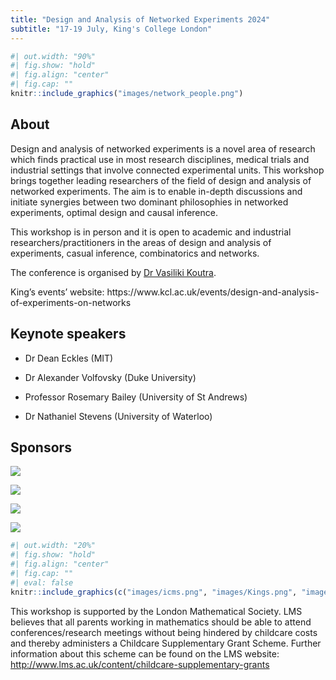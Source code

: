 ```yaml
---
title: "Design and Analysis of Networked Experiments 2024"
subtitle: "17-19 July, King's College London"
---
```


```r
#| out.width: "90%"
#| fig.show: "hold"
#| fig.align: "center"
#| fig.cap: ""
knitr::include_graphics("images/network_people.png")
``` 

## About

Design and analysis of networked experiments is a novel area of research which finds practical use in most research disciplines, medical trials and industrial settings that involve connected experimental units. This workshop brings together leading researchers of the field of design and analysis of networked experiments. The aim is to enable in-depth discussions and initiate synergies between two dominant philosophies in networked experiments, optimal design and causal inference.

This workshop is in person and it is open to academic and industrial researchers/practitioners in the areas of design and analysis of experiments, casual inference, combinatorics and networks.

The conference is organised by [Dr Vasiliki Koutra](https://www.kcl.ac.uk/people/vasiliki-koutra).


King's events' website: https://www.kcl.ac.uk/events/design-and-analysis-of-experiments-on-networks

## Keynote speakers

 - Dr Dean Eckles (MIT)

 - Dr Alexander Volfovsky (Duke University)

 - Professor Rosemary Bailey (University of St Andrews)

 - Dr Nathaniel Stevens (University of Waterloo)

## Sponsors

::: {layout="[[1,1], [1,1]]"}
![](images/icms.png)

![](images/Kings.png)

![](images/EPSRC.png)

![](images/lms.png)
:::

```r
#| out.width: "20%"
#| fig.show: "hold"
#| fig.align: "center"
#| fig.cap: ""
#| eval: false
knitr::include_graphics(c("images/icms.png", "images/Kings.png", "images/EPSRC.png", "images/lms.png"))
``` 

This workshop is supported by the London Mathematical Society. LMS believes that all parents working in mathematics should be able to attend conferences/research meetings without being hindered by childcare costs and thereby administers a Childcare Supplementary Grant Scheme. Further information about this scheme can be found on the LMS website: <http://www.lms.ac.uk/content/childcare-supplementary-grants>

